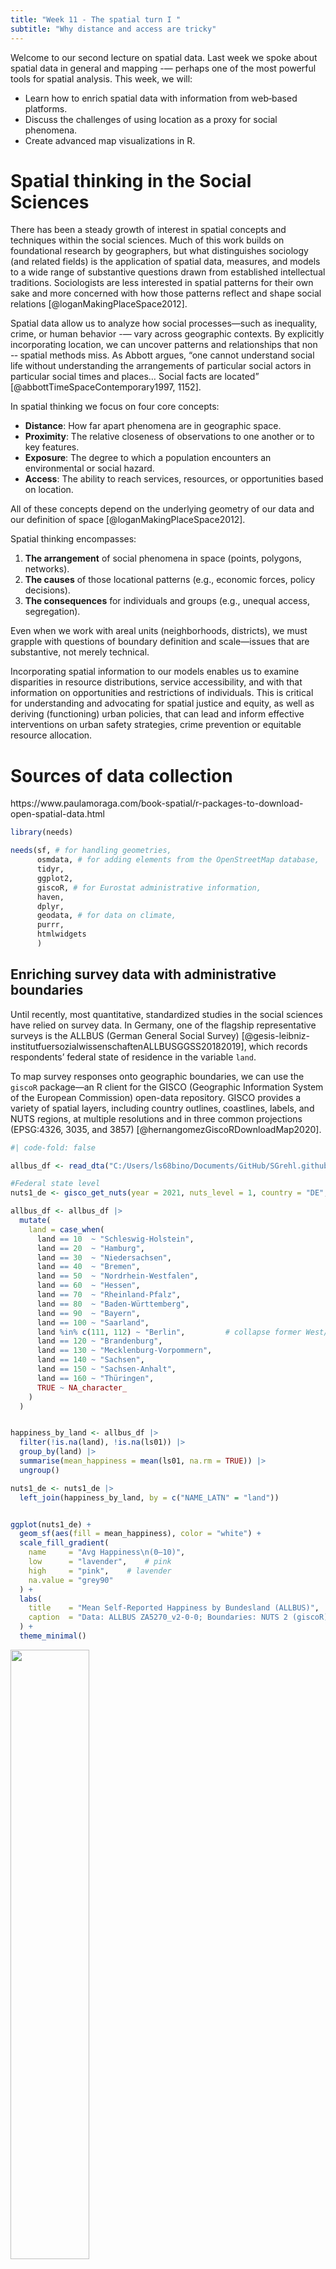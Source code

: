 ```yaml
---
title: "Week 11 - The spatial turn I "
subtitle: "Why distance and access are tricky"
---
```



Welcome to our second lecture on spatial data. Last week we spoke about spatial data in general and mapping -— perhaps one of the most powerful tools for spatial analysis. This week, we will:

- Learn how to enrich spatial data with information from web‐based platforms.  
- Discuss the challenges of using location as a proxy for social phenomena.  
- Create advanced map visualizations in R.  

# Spatial thinking in the Social Sciences

There has been a steady growth of interest in spatial concepts and techniques within the social sciences. Much of this work builds on foundational research by geographers, but what distinguishes sociology (and related fields) is the application of spatial data, measures, and models to a wide range of substantive questions drawn from established intellectual traditions. Sociologists are less interested in spatial patterns for their own sake and more concerned with how those patterns reflect and shape social relations [@loganMakingPlaceSpace2012].

Spatial data allow us to analyze how social processes—such as inequality, crime, or human behavior -— vary across geographic contexts. By explicitly incorporating location, we can uncover patterns and relationships that non -‐ spatial methods miss. As Abbott argues, “one cannot understand social life without understanding the arrangements of particular social actors in particular social times and places… Social facts are located” [@abbottTimeSpaceContemporary1997, 1152].

In spatial thinking we focus on four core concepts:

- **Distance**: How far apart phenomena are in geographic space.  
- **Proximity**: The relative closeness of observations to one another or to key features.  
- **Exposure**: The degree to which a population encounters an environmental or social hazard.  
- **Access**: The ability to reach services, resources, or opportunities based on location.  

All of these concepts depend on the underlying geometry of our data and our definition of space [@loganMakingPlaceSpace2012].

Spatial thinking encompasses:

1. **The arrangement** of social phenomena in space (points, polygons, networks).  
2. **The causes** of those locational patterns (e.g., economic forces, policy decisions).  
3. **The consequences** for individuals and groups (e.g., unequal access, segregation).  

Even when we work with areal units (neighborhoods, districts), we must grapple with questions of boundary definition and scale—issues that are substantive, not merely technical.


Incorporating spatial information to our models enables us to examine disparities in resource distributions, service accessibility, and with that information on opportunities and restrictions of individuals. This is critical for understanding and advocating for spatial justice and equity, as well as deriving (functioning) urban policies, that can lead and inform effective interventions on urban safety strategies, crime prevention or equitable resource allocation. 

# Sources of data collection

https://www.paulamoraga.com/book-spatial/r-packages-to-download-open-spatial-data.html

```r
library(needs)

needs(sf, # for handling geometries,
      osmdata, # for adding elements from the OpenStreetMap database,
      tidyr,
      ggplot2,
      giscoR, # for Eurostat administrative information,
      haven,
      dplyr,
      geodata, # for data on climate,
      purrr,
      htmlwidgets
      )

```

## Enriching survey data with administrative boundaries

Until recently, most quantitative, standardized studies in the social sciences have relied on survey data. In Germany, one of the flagship representative surveys is the ALLBUS (German General Social Survey) [@gesis-leibniz-institutfuersozialwissenschaftenALLBUSGGSS20182019], which records respondents’ federal state of residence in the variable `land`.

To map survey responses onto geographic boundaries, we can use the `giscoR` package—an R client for the GISCO (Geographic Information System of the European Commission) open-data repository. GISCO provides a variety of spatial layers, including country outlines, coastlines, labels, and NUTS regions, at multiple resolutions and in three common projections (EPSG:4326, 3035, and 3857) [@hernangomezGiscoRDownloadMap2020].


```r
#| code-fold: false

allbus_df <- read_dta("C:/Users/ls68bino/Documents/GitHub/SGrehl.github.io/computational-social-sciences/Data/ALLBUS/ZA5270_v2-0-0.dta")

#Federal state level
nuts1_de <- gisco_get_nuts(year = 2021, nuts_level = 1, country = "DE", resolution = "20")

allbus_df <- allbus_df |> 
  mutate(
    land = case_when(
      land == 10  ~ "Schleswig-Holstein",
      land == 20  ~ "Hamburg",
      land == 30  ~ "Niedersachsen",
      land == 40  ~ "Bremen",
      land == 50  ~ "Nordrhein-Westfalen",
      land == 60  ~ "Hessen",
      land == 70  ~ "Rheinland-Pfalz",
      land == 80  ~ "Baden-Württemberg",
      land == 90  ~ "Bayern",
      land == 100 ~ "Saarland",
      land %in% c(111, 112) ~ "Berlin",         # collapse former West/Ost
      land == 120 ~ "Brandenburg",
      land == 130 ~ "Mecklenburg-Vorpommern",
      land == 140 ~ "Sachsen",
      land == 150 ~ "Sachsen-Anhalt",
      land == 160 ~ "Thüringen",
      TRUE ~ NA_character_
    )
  )


happiness_by_land <- allbus_df |>
  filter(!is.na(land), !is.na(ls01)) |>
  group_by(land) |>
  summarise(mean_happiness = mean(ls01, na.rm = TRUE)) |>
  ungroup()

nuts1_de <- nuts1_de |>
  left_join(happiness_by_land, by = c("NAME_LATN" = "land"))


ggplot(nuts1_de) +
  geom_sf(aes(fill = mean_happiness), color = "white") +
  scale_fill_gradient(
    name     = "Avg Happiness\n(0–10)",
    low      = "lavender",    # pink
    high     = "pink",    # lavender
    na.value = "grey90"
  ) +
  labs(
    title    = "Mean Self-Reported Happiness by Bundesland (ALLBUS)",
    caption  = "Data: ALLBUS ZA5270_v2-0-0; Boundaries: NUTS 2 (giscoR)"
  ) +
  theme_minimal()

```

![](Graphics/mean_happyness.png){width=50%}

::: {#custom-block}

**NUTS-Regions** 

The Nomenclature of Territorial Units for Statistics (NUTS) is an EU standard for dividing member states into hierarchical regions:

- NUTS 0: Countries
- NUTS 1: Major socio-economic regions (German federal states like "Nordrhein-Westphalen")
- NUTS 2: Basic regions for the application of regional policies (e.g., individual Regierungsbezirke)
- NUTS 3: Small regions for specific diagnoses (Kreise or kreisfreie Städte).

 

```r

# Plot the regions
ggplot(nuts1_de) +
  geom_sf(fill = "lightblue", color = "white") +
  labs(title = "NUTS Level 1 Regions in Germany") +
  theme_minimal()

# Download NUTS level 2 regions for Germany
nuts2_de <- gisco_get_nuts(nuts_level = 2, country = "DE", resolution = 1)

# Plot the regions
ggplot(nuts2_de) +
  geom_sf(fill = "lightblue", color = "white") +
  labs(title = "NUTS Level 2 Regions in Germany") +
  theme_minimal()



# Download NUTS level 3 regions for Germany
nuts3_de <- gisco_get_nuts(nuts_level = 3, country = "DE", resolution = 1)

# Plot the regions
ggplot(nuts3_de) +
  geom_sf(fill = "lightblue", color = "white") +
  labs(title = "NUTS Level 3 Regions in Germany") +
  theme_minimal()


# Download NUTS level 4 regions for Germany
nuts0_de <- gisco_get_nuts(nuts_level = 0, country = "DE", resolution = 1)

# Plot the regions
ggplot(nuts0_de) +
  geom_sf(fill = "lightblue", color = "white") +
  labs(title = "NUTS Level 0 Regions in Germany") +
  theme_minimal()

```

::: {layout-ncol=4}

![](Graphics/nuts0.png){fig-alt="NUTS level 0" width="200px"}

![](Graphics/nuts1.png){fig-alt="NUTS level 1" width="200px"}

![](Graphics/nuts2.png){fig-alt="NUTS level 2" width="200px"}

![](Graphics/nuts3.png){fig-alt="NUTS level 3" width="200px"}

:::

:::

Because surveys must balance spatial precision with respondent confidentiality, location is typically reported only at NUTS 1 or NUTS 2 level. However, aggregated metadata—such as regional averages or counts—can sometimes be accessed at finer scales.

Importantly, joining survey data to shape files is primarily a descriptive exercise: it adds geographic context for visualization and exploratory analysis, even though it does not generate new information about individual respondents.



## Climatic data

Environmental sociology examines the dynamic relationship between societies and their natural environments. Within this field, the study of climate impacts—and society’s influence on climate—is rapidly expanding. By leveraging new spatial data sources and geographic tools, we can begin to ask questions such as:

- How does exposure to extreme weather influence survey responses on well-being or climate anxiety?  
- Are people in regions experiencing rapid temperature increases more likely to support ambitious climate policies?  
- Do variations in precipitation patterns correlate with reported trust in governmental climate initiatives?

For data collection, we can use the **geodata** package in R [@mandelGeodataDownloadGeographic2021], which offers programmatic access to a wide range of global raster and vector datasets, including:

- **Climate layers** (e.g., temperature, precipitation via WorldClim)  
- **Elevation** and **accessibility** metrics  
- **Land use**, **soil**, and **crop suitability** maps  
- **Species occurrence** records  
- **Administrative boundaries** at multiple levels  

With these tools, you can seamlessly integrate environmental variables into your social-science workflows—linking survey data, policy indicators, and demographic information to enrich your analyses and visualizations.  

This is just one example, data can of course also be downloaded or collected via weather channels. 

```r
#| code-fold: false

d <- worldclim_country(country = "Germany",
                       res = 0.5,
                       var = "tmax",
                       path = tempdir()
                       )

terra::plot(mean(d), plg = list(title = "Max. temperature (C)"))


```

![](Graphics/max_temp.png){width=50%}

## OpenStreetMap Data with `osmdata`


[OpenStreetMap](https://www.openstreetmap.org/#map=6/51.33/10.45) (OSM) is a crowdsourced geographic database maintained by volunteers around the world. With the **osmdata** package [@padghamOsmdataImportOpenStreetMap2023], you can pull features like roads, railway stations, schools, supermarkets, and more directly into R as **sf** objects. A full list of mappable features is on the [OSM wiki](https://wiki.openstreetmap.org/wiki/Map_features) [@moragaRspatialdataCollectionData2022].


You can inspect which feature keys and tags you might query:

```r
#| code-fold: false

available_features()

available_tags("water")
```

When we create an `osmdata` query we start by defining a geographical area that we wish to include. This is done by defining a bounding box that defines a geographical area by its bounding lattitudes and longitudes. (ESR: ) The bounding box for a given place name can be obtained with the `getbb()`function. For example the bounding box of Leipzig can be obrained (and saved directly as a simple feature object as follows:

```r
#| code-fold: false
placebb <- getbb("Leipzig",
                 format_out = "sf_polygon")

```


To retrieve the required features of a place defined by the bounding box, we can overpass query this with `opq()`. Then, the `add_osm_feature()` function can be used to add the required features to the query. Finally, we use the `osmdata_sf()` function to obtain a simple feature object of the resultant query. 

```r
#| code-fold: false

# turn that polygon into a simple numeric bbox
bb <- st_bbox(placebb)

# run your query using that numeric bbox
hospitals <- opq(bbox = bb) |>
  add_osm_feature(key = "amenity",
                  value = "hospital") |>
  #add_osm_feature(key = "name") |>
  osmdata_sf()

#make sure to check if they share the same crs (in this case WGS 84)


hospitals_named <- hospitals$osm_polygons

ggplot() +
  
  geom_sf(data = placebb, fill = "lavender", color = "grey50") +
  geom_sf(
    data = hospitals$osm_points,
    aes(geometry = geometry),
    color = "purple",
    size = 1,
    alpha = 0.7
  ) +
  
 
  geom_sf(
    data  = hospitals$osm_polygons,
    aes(geometry = geometry),
    fill  = "lavender",   # lavender
    color = "purple",
    alpha = 0.4
  ) +
  
  
  geom_sf_text(
    data = hospitals_named,
    aes(label = name, geometry = geometry),
    size  = 2,
    color = "navy",
    check_overlap = TRUE
  ) +
  
  coord_sf(expand = FALSE) +
  labs(
    title    = "Hospitals in Leipzig",
    caption  = "Source: OpenStreetMap"
  ) +
  theme_minimal()


```

![](Graphics/hospitals.png)


:::{.student-exercise}

Explore OpenStreetMap (OSM) data to identify tram stops (“Tramhaltestellen”) and tram connections in Leipzig. Create a map that plots tram stops as points and displays tram route lines. 



```r

bb_leipzig <- getbb("Leipzig, Germany")

# Query for public transport stops
pt_stops <- opq(bbox = bb_leipzig) |>
  add_osm_feature(key = "railway", value = "tram_stop") |>
  osmdata_sf()

# Extract points from the result
pt_stops_sf <- pt_stops$osm_points |>
  filter(!st_is_empty(geometry))


pt_lines <- opq(bbox = bb_leipzig) |>
  add_osm_feature(key = "route", value = c("tram")) |>
  osmdata_sf()


# Extract lines from the result
pt_lines_sf <- pt_lines$osm_lines |>
  filter(!st_is_empty(geometry))

unique(pt_lines_sf$name)

# bb_leipzig_bbox <- st_bbox(c(
#   xmin = bb_leipzig[1,1], ymin = bb_leipzig[2,1],
#   xmax = bb_leipzig[1,2], ymax = bb_leipzig[2,2]
# ), crs = 4326)  # WGS84 CRS
# 
# # Then convert bbox to simple feature polygon
# bb_sfc <- st_as_sfc(bb_leipzig_bbox)

# Plot
ggplot() +
  geom_sf(data = placebb, fill = "lavender", color = "grey50") +
  #geom_sf(data = bb_sfc, fill = "lightgrey", color = "grey50") +
  geom_sf(data = pt_stops_sf, color = "pink", size = 1, alpha = 0.7) +
  geom_sf(data = pt_lines_sf, color = "navy", size = 0.8, alpha = 0.7) +
  labs(title = "Public Transport in Leipzig") +
  theme_minimal()


# Boundary box ist nicht sehr genau
# Routen sind nicht immer eingetragen
# Hat man mit seinem Tag wirklich alle Objects identifiziert?
# Es braucht some form of validation

```


Do you encounter any problems? Why do you think is that?

:::




# Measuring space

In social sciences, space is rarely studied as an absolute concept; rather, it is almost always understood relative to a reference point or object — such as the neighborhood around a person’s home or the distance to a resource. For example, measuring distance allows us to map the location of something in relation to something else, or  researchers frequently simulate resources to define an egocentric neighborhood — like a 1-kilometer radius around a person’s residence — to study how the built environment influences travel behavior [@frankObesityRelationshipsCommunity2004]. Due to limited access to detailed (and often confidential) location data, researchers often assign individuals to administrative units like census tracts or zip codes and approximate their location using the centroid of these areas. 

## Euclidean distance

Euclidean distance is the straight-line distance between two points — the shortest path “as the crow flies.” For $A_{(x_1, y_1)}$ and $B_{(x_2, y_2)}$, it is calculated by:



$$
d = \sqrt{(x_2 - x_1)^2 + (y_2 - y_1)^2}
$$
deriving from the Pythagorean theorem.


Euclidean distance is especially useful when approximating proximity in open, unobstructed spaces or as a baseline measure before considering more complex routes like travel time or street networks.

Remember this from last week?


```r
bb <- st_bbox(leipzig)

streets <- opq(bbox = bb) |>
  add_osm_feature(key = "highway") |>
  osmdata_sf()

# Load streets (from OSM)
leipzig_streets <- streets$osm_lines |>
  filter(highway %in% c("motorway", "primary", "secondary", "tertiary")) |>  # filter larger streets only! Speed
  st_transform(4326) |>
  st_intersection(st_union(leipzig))


doeni <- st_sf(
  name = "Lieblingsdöner",
  geometry = st_sfc(st_point(c(12.3563, 51.3419)),
                    crs = 4326)
)


gwz <- st_sf(
  name = "GWZ",
  geometry = st_sfc(st_point(c(12.36845,51.3319)),
                    crs = 4326)
)

# Shapefile ins gleiche CRS transformieren
leipzig <- st_transform(leipzig,
                        4326)

# Plot everything
ggplot() +
  geom_sf(data = leipzig, fill = "lavender", color = "lightgray") +
  geom_sf(data = leipzig_streets, color = "bisque3", size = 0.3) +
  geom_sf(data = doeni, color = "pink", size = 3) +
  geom_sf_text(data = doeni, aes(label = name), nudge_y = 0.005, size = 3) +
  geom_sf(data = gwz, color = "pink", size = 3) +
  geom_sf_text(data = gwz, aes(label = name), nudge_y = 0.005, size = 3) +
  theme_minimal()
```

![Lieblingsdöner und GWZ](Graphics/lieblingsdoener.png){width=500}

Using the `sf`-package we can compute the Euclidean distance using:



```r
#| code-fold: false

dist <- st_distance(doeni, gwz)
```
Units: [m]
         [,1]
[1,] 1396.006



## Manhattan distance

The Manhattan distance is a metric, used to calculate the distance between two points in a gitterartige Pfad. In contrast to the euclidean distance, the manhattan distance measures the sum of absolute differences between two coordinates of points. 

The Manhattan distance for n-dimensional vectors is:

$$

|x_1 - x_2| + |y_1-y_2| + ... + |v_{n1}-v_{n2}|

$$

![](Graphics/distances.png){width=50%}

## Geodesic distance

The geodesic distance is the shortest distance between two points on a curved surface, measured along the surface itself, rather than a straight line through space. 

![](Graphics/geodesic.png)

## Network distance

Straight-line (Euclidean) distance is simple and fast to compute but doesn't reflect the actual travel path people use. In real life, movement is constrained by the layout of the street network.

To capture network-constrained distances (e.g., for walking, cycling, or driving), we can use tools like dodgr (distances on directed graphs) or osrm, which allow for routing on real streets.

In this example, we use `dodgr`  to calculate the shortest distance for cyclists between two points in Leipzig.


```r
#| code-fold: false

library(dodgr)

# Download road network for Leipzig
net <- dodgr_streetnet("Leipzig", expand = 0.05)

# Weight the graph (e.g., bycicle profile)
graph <- weight_streetnet(net, wt_profile = "bicycle")


from <- c(12.3731, 51.3397)
to <- c(12.4, 51.35)


path_dist <- dodgr_dists(graph, from = from, to = to)
print(path_dist)

```

2519.564 meter.



### Isochronic distance 

Isochronic distance represents how far one can travel from a starting point within a certain amount of time, accounting for actual travel networks, speeds, and possibly time of day.

:::{layout-ncol=2}

![From rome to rio](Graphics/world-map-isochronic-1914.png)


![From rome to rio](Graphics/world-map-isochronic-2016.png)

:::

Isochrones are useful for operationalizing accessibility — for example, measuring how many schools or services are reachable within 10 minutes. They are vital in urban planning, transportation analysis, emergency response, and studying spatial inequalities.

Calculating travel time is more complex than straight-line distance because it requires integrating transportation modes, routes, and speeds.

The `osrm`package provides access to travel time and distance data through routing services, enabling isochrone calculations.

```r
library(osrm)


# Create an sf POINT for Leipzig
leipzig <- data.frame(
  id = "leipzig",
  lon = 12.3731,
  lat = 51.3397
)

leipzig_sf <- st_as_sf(leipzig, coords = c("lon", "lat"), crs = 4326)


# Get isochrones (returns polygons for each time range)
iso <- osrmIsochrone(loc = leipzig_sf, breaks = c(5, 10, 15))



ggplot() +
  geom_sf(data = placebb, fill = NA, color = "grey30", size = 0.8) +
  geom_sf(data = iso, aes(fill = factor(isomax)), color = NA, alpha = 0.6) +
  geom_sf(data = leipzig_sf, color = "black", size = 2) +
  scale_fill_brewer(palette = "YlOrRd", name = "Minutes") +
  labs(
    title = "Isochrones from Leipzig City Center",
    subtitle = "Areas reachable within 5, 10, and 15 minutes",
    caption = "Source: OpenStreetMap via OSRM"
  ) +
  theme_minimal()

```

![](Graphics/isos.png)

For comparison, we can measure the size of these isochrome cells by using the main functions of the `sf`-package. 


```r

library(units)

# Split by isomax value
iso_5 <- iso |> filter(isomax == 5)
iso_10 <- iso |> filter(isomax == 10)
iso_15 <- iso |> filter(isomax == 15)


iso_5_m <- st_transform(iso_5, 3857)
iso_10_m <- st_transform(iso_10, 3857)
iso_15_m <- st_transform(iso_15, 3857)

area_5 <- st_area(iso_5_m)
area_10 <- st_area(iso_10_m)
area_15 <- st_area(iso_15_m)

# Print areas in square kilometers
print(set_units(area_5, km^2))
print(set_units(area_10, km^2))
print(set_units(area_15, km^2))
```





## Voronoi-Cells

Voronoi cells (or Thiessen polygons) divide space such that each point in a polygon is closest to one specific service point. Each cell thus represents a catchment area of influence.

When we intersect these polygons with population data (e.g. census blocks or grids) we can approximately measure how many people are assigned (by procimity) to each facility. 

We can also compare real administrative zones (e.g. school catchments) to Voronoi-derived zones. Discrepancies reveal potential mismatch between planning and reality. 

we can use `st_voronoi()`for generating Voronoi cells. with `st_intersection() we can check for overlays with population or income data.

```r
#| code-fold: false

# Combine features

hospital_areas <- bind_rows(
  hospitals$osm_polygons,
  hospitals$osm_multipolygons
)


# Get centroids of each feature
hospital_pts <- hospital_areas |>
  st_centroid() |>
  st_transform(4326)  # WGS84 for consistency


hpts <- st_union(hospital_pts)


hpts_proj <- st_transform(hospital_pts, 32633)  # UTM zone 33N

bb_proj <- st_transform(placebb, 32633)


# Create Voronoi diagram
voro_raw <- st_voronoi(st_union(hpts_proj), envelope = st_as_sfc(st_bbox(bb_proj)))

# Extract and convert to sf
voro_polygons <- st_collection_extract(voro_raw, "POLYGON")
voro_sf <- st_sf(geometry = voro_polygons, crs = 32633)

voro_clipped <- st_intersection(voro_sf, bb_proj)

# Plot Voronoi cells + hospital locations
ggplot() +
  # Background: study area outline (optional)
  geom_sf(data = placebb, fill = NA, color = "grey40", linetype = "dashed") +

  # Voronoi polygons
  geom_sf(data = voro_clipped, fill = "lightblue", color = "pink", alpha = 0.4) +

  # Hospital points
  geom_sf(data = hospital_pts, color = "purple", size = 2) +

  labs(
    title = "Voronoi Cells Around Hospitals in Leipzig",
    subtitle = "Each polygon shows the area closest to a hospital",
    caption = "Data: OpenStreetMap via osmdata"
  ) +
  theme_minimal()

```

![](Graphics/voronoi.png)


## Segregation

As [@mcphersonBirdsFeatherHomophily2001, p.430] stated: "the most basic source of homophily is space: We are more likely to have contact with those who are closer to us in geographic location than those who are distant."

Let's begin with a powerful visualization by the NYT. 

[Mapping segregation by the New York Times](https://www.nytimes.com/interactive/2015/07/08/us/census-race-map.html)

The map is based on census data and shows how racially segregated or integrated American cities are.

Traditionally, segregation is measured through group distributions across fixed geographic units (like census tracks or blocks). An example is the **Index of Dissimilarity**, which tells us how evenly two groups are spread across neighborhoods. 

Michael White [-@whiteMeasurementSpatialSegregation1983] introduced a new perspective: What if we measured segregation based on the **actual distance** between people. Imagine every person in a city. If white residents tend to live physically closer to other white residents, and Black residents tend to live closer to other Black residents, then the city is spatially segregated—even if they live in neighboring tracts. In this view, segregation isn’t just about which side of the neighborhood boundary people live on—it’s about how far people are from each other, on average.
Working with aggregated data for areas such as census tracts, these distances cannot be precisely measured, but they can be estimated, and White proposed an index that could summarize the spatial pattern of an entire city in terms of groups’ relative proximity to one another.

Building on this work, scholars like Reardon and O'Sullivan [-@reardonMeasuresSpatialSegregation2004] have refined ways to calculate spatial segregation more precisely. These newer methods blend spatial relationships with traditional aspatial tools. These methods consider people to have some proximity not only to others in the same block or tract, but also to those who live in nearby areas [@loganMakingPlaceSpace2012].


::: {.student-exercise}

*(15 minutes)*

In groups of three, think of a sociological question where space plays an important role—either as a key variable or as a context.

1. Discuss how you might operationalize “space” in this question.

2. Reflect on the possible methods you could use to measure spatial aspects.

3. Identify potential limitations or challenges in using spatial data for your question.


:::





# Bonus: Advanced visualisation using leaflet

Leaflet is a powerful and flexible R package for creating interactive maps. It allows you to combine multiple map layers, including base maps, markers, polygons, and custom shapes. You can customize markers with icons, popups, and labels to provide more context. Leaflet supports different base tiles like OpenStreetMap, Stamen, and CartoDB, giving you options for map style and detail. You can add layers control so users can toggle different datasets on and off. It also supports clustering of many points to keep the map clean and performant. Advanced visualizations can use polygons or polylines to show boundaries, routes, or regions. Leaflet allows dynamic styling of features based on attributes, such as coloring districts by population density. You can integrate leaflet with other R packages like sf for spatial data handling, making it easy to plot shapefiles or geojson. It supports adding legends, scale bars, and even custom JavaScript for interactivity. Popups and tooltips provide detailed info when users hover or click on map elements. Heatmaps and choropleth maps are possible through add-on packages or custom coding. Leaflet maps can be saved as HTML files, embedded in R Markdown, or Shiny apps for interactive web dashboards. Using leaflet proxies, you can update maps dynamically in response to user input without redrawing everything. Overall, leaflet provides a versatile environment to create maps from simple point plots to complex, multi-layered geographic visualizations.

```r
# Define Leipzig coordinates
leipzig_coords <- c(12.3731, 51.3397)  # lon, lat

# Your Lieblingsdöner coordinates (example: replace with your actual location)
doener_coords <- c(12.3848, 51.3390)



# Create leaflet map
m <- leaflet() |>
        addProviderTiles(providers$CartoDB.Positron) |>
        # Add polygon of Germany outline (optional: simplified for this example)
        addPolygons(data = nuts0_de, # you can load Germany shape as sf object here for boundary
                    fillColor = "lavender", color = "black", weight = 2) |>
        # Add a circle around Leipzig to highlight it
        addCircles(lng = leipzig_coords[1], lat = leipzig_coords[2],
                   radius = 10000, color = "pink", fillOpacity = 0.2,
                   popup = "Leipzig") |>
        # Add a marker for your Lieblingsdoener
        addMarkers(lng = doener_coords[1], lat = doener_coords[2],
                   popup = "Mein Lieblingsdöner 🌯") |>
        # Set initial view roughly centered on Germany
        setView(lng = 10.0, lat = 51.0, zoom = 6)


saveWidget(m, "my_leaflet_map.html")
```


<iframe src="Graphics/my_leaflet_map.html" width="100%" height="600px" frameborder="0"></iframe>














